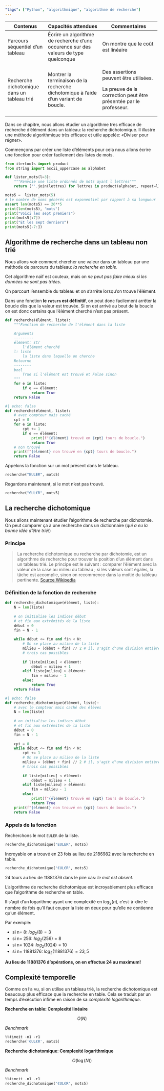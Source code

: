```yaml
---
"tags": ["Python", "algorithmique", "algorithme de recherche"]
---
```


::: programme
+--------------------------+-----------------------------------+-------------------------------------+
| Contenus                 | Capacités attendues               | Commentaires                        |
+==========================+===================================+=====================================+
| Parcours séquentiel d'un | Écrire un algorithme de           | On montre que le coût est linéaire  |
| tableau                  | recherche d'une occurence sur     |                                     |
|                          | des valeurs de type               |                                     |
|                          | quelconque                        |                                     |
+--------------------------+-----------------------------------+-------------------------------------+
| Recherche dichotomique   | Montrer la terminaison de la      | Des assertions peuvent être         |
| dans un tableau trié     | recherche dichotomique à l’aide   | utilisées.                          |
|                          | d’un variant de boucle.           |                                     |
|                          |                                   | La preuve de la correction peut     |
|                          |                                   | être présentée par le professeur.   |
+--------------------------+-----------------------------------+-------------------------------------+
:::

::: {.intro layout-ncol=2}

Dans ce chapitre, nous allons étudier un algorithme très efficace de recherche d'élément dans un
tableau: la recherche dichotomique. Il illustre une méthode algorithmique très efficace et utile
appelée: «Diviser pour régner».

<wc-wikimage title="Binary_Search_Depiction.svg" caption="Dichotomie vient du grec ancien διχοτομία, dikhotomia (« division en deux parties »),"></wc-wikimage>

:::

Commençons par créer une liste d'éléments pour cela nous allons écrire une fonction pour créer
facilement des listes de mots.

```python
from itertools import product
from string import ascii_uppercase as alphabet

def lister_mots(l=3):
    """Renvoie une liste ordonnés de mots ayant l lettres"""
    return [''.join(lettres) for lettres in product(alphabet, repeat=l)]

mots5 =  lister_mots(5)
# le nombre de noms générés est exponentiel par rapport à sa longueur
assert len(mots5) == 26**5
print(len(mots5), "mots")
print("Voici les sept premiers")
print(mots5[:7])
print("Et les sept derniers")
print(mots5[-7:])
```

## Algorithme de recherche dans un tableau non trié

Nous allons voir comment chercher une valeur dans un tableau par une méthode de parcours du
tableau: _la recherche en table_.

Cet algorithme naïf est couteux, mais on _ne peut pas faire mieux si les données ne sont pas
triées_.

On parcourt l'ensemble du tableau et on s'arrête lorsqu'on trouve l'élément.

Dans une fonction **le `return` est définitif**, on peut donc facilement arrêter la boucle dès que
la valeur est trouvée. Si on est arrivé au bout de la boucle on est donc certains que l'élément
cherché n'est pas présent.

```python
def recherche(élément, liste):
    """Fonction de recherche de l'élément dans la liste

    Arguments
    ---------
    élement: str
        l'élément cherché
    l: liste
        la liste dans laquelle on cherche
    Retourne
    --------
    bool
        True si l'élément est trouvé et False sinon
    """
    for e in liste:
        if e == élément:
            return True
    return False
```

```python
#| echo: false
def recherche(élément, liste):
    # avec compteur mais caché
    cpt = 0
    for e in liste:
        cpt += 1
        if e == élément:
            print(f"{élément} trouvé en {cpt} tours de boucle.")
            return True
    # non trouvé
    print(f"{élément} non trouvé en {cpt} tours de boucle.")      
    return False
```

Appelons la fonction sur un mot présent dans le tableau.

```python
recherche("EULER", mots5)
```


Regardons maintenant, si le mot n'est pas trouvé.

```python
recherche("€UL€R", mots5)
```

## La recherche dichotomique

Nous allons maintenant étudier l'algorithme de recherche par dichotomie. On peut comparer ça à une
recherche dans un dictionnaire (*qui a eu la bonne idée d'être trié!*)

### Principe

> La recherche dichotomique ou recherche par dichotomie, est un algorithme de recherche pour
> trouver la position d'un élément dans un tableau trié. Le principe est le suivant : comparer
> l'élément avec la valeur de la case au milieu du tableau ; si les valeurs sont égales, la tâche
> est accomplie, sinon on recommence dans la moitié du tableau pertinente.
> [Source Wikipedia](https://fr.wikipedia.org/wiki/Recherche_dichotomique)

<wc-wikimage title="Binary-search-work.gif" caption=""></wc-wikimage>


### Définition de la fonction de recherche

```python
def recherche_dichotomique(élément, liste):
    N = len(liste)
    
    # on initialise les indices début 
    # et fin aux extrémités de la liste
    début = 0
    fin = N - 1
    
    while début <= fin and fin < N:
        # On se place au milieu de la liste
        milieu = (début + fin) // 2 # il, s'agit d'une division entière
        # trois cas possibles
        
        if liste[milieu] < élément:       
            début = milieu + 1
        elif liste[milieu] > élément: 
            fin = milieu - 1
        else:
            return True
    return False
```



```python
#| echo: false
def recherche_dichotomique(élément, liste):
    # avec le compteur mais caché des élèves
    N = len(liste)
    
    # on initialise les indices début 
    # et fin aux extrémités de la liste
    début = 0
    fin = N - 1
    
    cpt = 0
    while début <= fin and fin < N:
        cpt += 1
        # On se place au milieu de la liste
        milieu = (début + fin) // 2 # il, s'agit d'une division entière
        # trois cas possibles
        
        if liste[milieu] < élément:       
            début = milieu + 1
        elif liste[milieu] > élément: 
            fin = milieu - 1
        else:
            print(f"{élément} trouvé en {cpt} tours de boucle.")
            return True
    print(f"{élément} non trouvé en {cpt} tours de boucle.")        
    return False
```

### Appels de la fonction

Recherchons le mot `EULER` de la liste.

```python
recherche_dichotomique('EULER', mots5)
```

Incroyable on a trouvé en 23 fois au lieu de 2186982 avec la recherche en table.

```python
recherche_dichotomique('€UL€R', mots5)
```

24 tours au lieu de 11881376 dans le pire cas: _le mot est absent_.


L'algorithme de recherche dichotomique est incroyablement plus efficace que l'algorithme de
recherche en table.

Il s'agit d'un logarithme ayant une complexité en $log_2 (n)$, c'est-à-dire le nombre de fois qu'il
faut couper la liste en deux pour qu'elle ne contienne qu'un élément.

Par exemple:

- si n= $8$: $log_2(8) = 3$
- si n= $256$: $log_2(256) = 8$
- si n= $1024$: $log_2 (1024) = 10$
- si n= $11881376$: $log_2 (11881376) = 23,5$

**Au lieu de 11881376 d'opérations, on en effectue 24 au maximum!**

## Complexité temporelle

Comme on l'a vu, si on utilise un tableau trié, la recherche dichotomique est beaucoup plus
efficace que la recherche en table. Cela se traduit par un temps d'exécution infime en raison de sa
_complexité logarithmique_.

::: {layout-ncol=2}

:::: rtbl

**Recherche en table: Complexité linéaire**

$$
O(N)
$$

_Benchmark_

```python
%%timeit -n1 -r1
recherche('€UL€R', mots5)
```




::::

:::: dicho

**Recherche dichotomique: Complexité logarithmique**

$$
O(\log(N))
$$

_Benchmark_

```python
%%timeit -n1 -r1
recherche_dichotomique('€UL€R', mots5)
```


::::

:::

<!-- 
## Aspects théoriques

Nous allons **démontrer la terminaison et la correction de l'algorithme de façon théorique**.

Nous avons vu qu'il était possible d'utiliser des jeu de tests pour vérifier qu'un programme fonctionne, cependant il n'est jamais possible de créer des tests pour toutes les situations connues.

C'est pour cela qu'on utilise parfois des outils *plus abstarits* pour démontrer que nos algorithmes "fonctionnent" dans tous les cas.

### Terminaison: est-ce que l'algorithme s'arrête?

On voit qu'à chaque tour de boucle, le nombre d'éléments à tester entre $i$ et $j$ est divisé par 2. 

Après un nombre d'itérations fini, ce nombre d'éléments est inférieur ou égal à 1 et la boucle s'arrête. (Si N est le nombre d'éléments ce nombre d'itérations est $log_2(N)$

```python
# On prend 128 éléments = 2**8
i = 0
j = 127
compteur = 0
while i < j:
    j = (i + j) //2
    compteur += 1
print(compteur) # 8 tours
```

```python
# On prend 2048 éléments = 2**11
i = 1
j = 2048
compteur = 0
while i < j:
    j = (i + j) //2
    compteur += 1
print(compteur) # 11 tours
```


### En plus: Correction: Est-ce que le résultat est juste?

L'algorithme renvoie-t-il la bonne valeur?

**La démonstration est délicate est non exigible.**


[Informatique et sciences du numérique Spécialité ISN en terminale S - Avec des exercices corrigés
et des idées de projets par Gilles
Dowek](http://www.editions-eyrolles.com/Livre/9782212135435/){.cite-source}

> Ensuite, pour démontrer que la réponse donnée par l’algorithme est correcte, on commence par
montrer que si la chaîne de caractères $s$ est dans la table, alors son indice appartient toujours
à l’intervalle $[i, j]$. Cette propriété est un **invariant de la boucle**, c’est-à-dire une
propriété qui reste vraie à chaque exécution du corps de la boucle.

>  Ici, quand on réduit l’intervalle $[i, j]$ à l’intervalle $[i, k - 1]$ par exemple, c’est parce
que l’on sait que la chaîne $s$ est avant la chaîne $nom[k]$ dans l’ordre alphabétique et donc que
l’indice de la chaîne $s$, s’il existe, n’est pas dans l’intervalle $[k, j]$. La propriété reste donc
vraie jusqu’à la fin de l’exécution de la boucle. Enfin, on montre que quand on sort de la boucle,
l’intervalle $[i, j]$ est soit le singleton $[i, i]$, soit l’intervalle vide $[i , i-1]$. Dans les deux
cas, $i$ est compris entre les valeurs minimale et maximale de départ.

>  Pour cela, on montre un autre invariant de la boucle : si l’intervalle $[i, j]$ n’est pas vide,
alors ses bornes $i$ et $j$ sont comprises entre les valeurs minimale et maximale de départ, et s’il
est vide, alors sa borne inférieure $i$ est comprise entre les valeurs minimale et maximale de
départ.

> - Si l’intervalle $[i, j]$ contient au moins trois points, c’est-à-dire si $i + 2 \le j$, il
  n’est pas difficile de montrer que les nombres $k - 1$ et $k + 1$, où $k = (i + j) // 2$, sont
  tous les deux compris entre $i$ et $j$ au sens large. Le nouvel intervalle $[k, k]$, $[i, k - 1]$
  ou $[k + 1, j]$ est contenu dans $[i, j]$ et donc ses bornes sont comprises entre les valeurs
  minimale et maximale de départ.
> - Si l’intervalle $[i, j]$ contient deux points, c’est-à-dire si $j = i + 1$, alors $k = (i + j) // 2$
   est égal à $i$. Le nombre $k + 1$ est égal à $j$ : il est compris entre $i$ et $j$ au sens large. En revanche, le nombre $k - 1$ est égal à $i - 1$.
  Dans ce cas, le nouvel intervalle est $[i, i]$ ou $[ j, j]$ dont les bornes sont comprises entre les valeurs minimale et
  maximale de départ, ou l’intervalle vide $[i, i - 1]$ dont la borne inférieure $i$ est comprise entre
  les valeurs minimale et maximale de départ.
  
> On sort de la boucle quand l’intervalle $[i, j]$ contient zéro ou un point. Dans un cas 
  comme dans l’autre, l’indice $i$ est compris entre les
  valeurs minimale et maximale de départ. Si la chaîne de caractères `nom[i]` est identique à $s$, on a
  trouvé l’indice de la chaîne $s$ dans la liste $nom$ ; si ce n’est pas le cas, la chaîne $s$ n’est pas
  dans la table.
  -->
